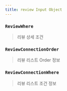 ```yaml
---
title: review Input Object
---
```



### `ReviewWhere`
> 리뷰 상세 조건 


### `ReviewConnectionOrder`
> 리뷰 리스트 Order 정보

### `ReviewConnectionWhere`
> 리뷰 리스트 조건 정보